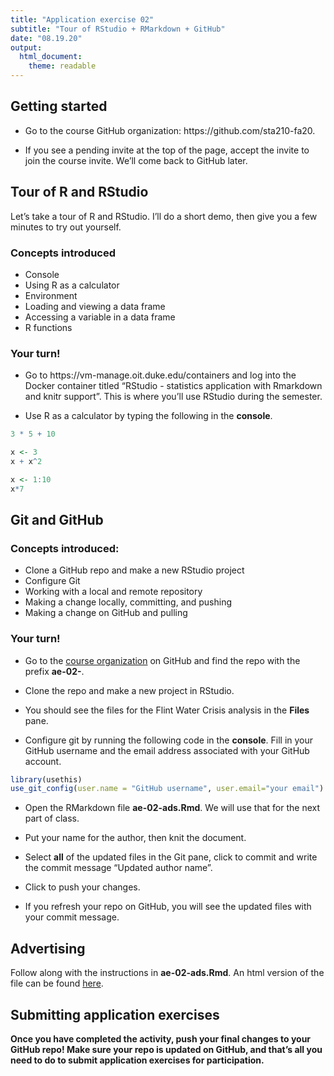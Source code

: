 ```yaml
---
title: "Application exercise 02"
subtitle: "Tour of RStudio + RMarkdown + GitHub"
date: "08.19.20"
output: 
  html_document: 
    theme: readable
---
```


## Getting started

- Go to the course GitHub organization: https://github.com/sta210-fa20. 

- If you see a pending invite at the top of the page, accept the invite to join the course invite. We'll come back to GitHub later.

## Tour of R and RStudio 

Let's take a tour of R and RStudio. I'll do a short demo, then give you a few minutes to try out yourself. 

### Concepts introduced

- Console
- Using R as a calculator
- Environment
- Loading and viewing a data frame
- Accessing a variable in a data frame
- R functions

### Your turn!

- Go to https://vm-manage.oit.duke.edu/containers and log into the Docker container titled "RStudio - statistics application with Rmarkdown and knitr support". This is where you'll use RStudio during the semester. 

- Use R as a calculator by typing the following in the **console**. 

```r
3 * 5 + 10
```

```r
x <- 3
x + x^2
```

```r
x <- 1:10
x*7
```

## Git and GitHub

### Concepts introduced:
 
- Clone a GitHub repo and make a new RStudio project 
- Configure Git
- Working with a local and remote repository
- Making a change locally, committing, and pushing
- Making a change on GitHub and pulling

### Your turn!

- Go to the [course organization](https://github.com/sta210-fa20) on GitHub  and find the repo with the prefix **ae-02-**. 

- Clone the repo and make a new project in RStudio. 

- You should see the files for the Flint Water Crisis analysis in the **Files** pane. 

- Configure git by running the following code in the **console**. Fill in your GitHub username and the email address associated with your GitHub account. 


```r
library(usethis)
use_git_config(user.name = "GitHub username", user.email="your email")
```

- Open the RMarkdown file **ae-02-ads.Rmd**. We will use that for the next part of class. 

- Put your name for the author, then knit the document. 

- Select **all** of the updated files in the Git pane, click to commit and write the commit message "Updated author name". 
- Click to push your changes.

- If you refresh your repo on GitHub, you will see the updated files with your commit message. 

## Advertising

Follow along with the instructions in **ae-02-ads.Rmd**. An html version of the file can be found [here](https://sta210-fa20.netlify.app/appex/ae-02-ads.html).


## Submitting application exercises 

**Once you have completed the activity, push your final changes to your GitHub repo! Make sure your repo is updated on GitHub, and that's all you need to do to submit application exercises for participation.**

